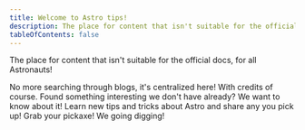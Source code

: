 ```yaml
---
title: Welcome to Astro tips!
description: The place for content that isn't suitable for the official docs, for all Astronauts!
tableOfContents: false
---
```



The place for content that isn't suitable for the official docs, for all Astronauts!

<CardGrid>
	<Card title="Find community resources" icon="magnifier">
		No more searching through blogs, it's centralized here! With credits of course.
	</Card>
	<Card title="Add your own content" icon="pencil">
		Found something interesting we don't have already? We want to know about it!
	</Card>
	<Card title="Share and learn from others" icon="open-book">
		Learn new tips and tricks about Astro and share any you pick up!
	</Card>
	<Card title="Help people discover gems" icon="information">
		Grab your pickaxe! We going digging!
	</Card>
</CardGrid>
